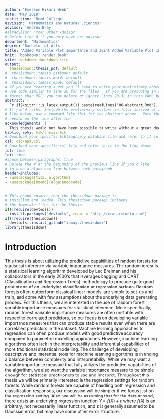 ```yaml
---
author: 'Emerson Hikari Webb'
date: 'May 2018'
institution: 'Reed College'
division: 'Mathematics and Natural Sciences'
advisor: 'Andrew Bray'
#altadvisor: 'Your Other Advisor'
# Delete line 6 if you only have one advisor
department: 'Mathematics'
degree: 'Bachelor of Arts'
title: 'Added Variable Plot Importance and Joint Added Variable Plot Importance Measures for Random Forests'
knit: "bookdown::render_book"
site: bookdown::bookdown_site
output: 
  thesisdown::thesis_pdf: default
#  thesisdown::thesis_gitbook: default
#  thesisdown::thesis_word: default
#  thesisdown::thesis_epub: default
# If you are creating a PDF you'll need to write your preliminary content here or
# use code similar to line 20 for the files.  If you are producing in a different
# format than PDF, you can delete or ignore lines 20-31 in this YAML header.
abstract: |
  `r if(knitr:::is_latex_output()) paste(readLines("00-abstract.Rmd"), collapse = '\n  ')`
# If you'd rather include the preliminary content in files instead of inline
# like below, use a command like that for the abstract above.  Note that a tab is 
# needed on the line after the |.
acknowledgements: |
  This thesis would not have been possible to write without a great deal of support and encouragement from friends and family. In particular, I would like to thank Mom and Dad for helping get me this far. I love you two. I would like to thank Claire and Alli, along with Doctor Watson and Charlie, for all the games of pool, dumb jokes, tomfoolery and shenanigans this past year. I would like to thank Reid, Sam, Aidan, and Jacob for the years of friendship, laughs, and adventures. Here's to many more. I would like to thank Josh, Chloe, Harris, Harry, JR, and Suki for always keeping me on my feet and being good friends. I would like to thank Andrew for his guidance throughout this project, and on the advice throughout the year.  I also would like to thank all my friends in the Math department for the years of fun mathematics.  
bibliography: bib/thesis.bib
# Download your specific bibliography database file and refer to it in the line above.
csl: csl/apa.csl
# Download your specific csl file and refer to it in the line above.
lot: true
lof: true
#space_between_paragraphs: true
# Delete the # at the beginning of the previous line if you'd like
# to have a blank new line between each paragraph
header-includes:
- \usepackage{tikz, algorithm}
- \usepackage[noend]{algpseudocode}
---
```


<!--
Above is the YAML (YAML Ain't Markup Language) header that includes a lot of metadata used to produce the document.  Be careful with spacing in this header!

If you'd prefer to not include a Dedication, for example, simply delete lines 17 and 18 above or add a # before them to comment them out.  If you have other LaTeX packages you would like to include, delete the # before header-includes and list the packages after hyphens on new lines.

If you'd like to include a comment that won't be produced in your resulting file enclose it in a block like this.
-->

<!--
If you receive a duplicate label error after knitting, make sure to delete the index.Rmd file and then knit again.
-->

```r
# This chunk ensures that the thesisdown package is
# installed and loaded. This thesisdown package includes
# the template files for the thesis.
if(!require(devtools))
  install.packages("devtools", repos = "http://cran.rstudio.com")
if(!require(thesisdown))
  devtools::install_github("ismayc/thesisdown")
library(thesisdown)
```

<!-- You'll need to include the order that you'd like Rmd files to appear in the _bookdown.yml file for
PDF files and also delete the # before rmd_files: there.  You'll want to not include 00(two-hyphens)prelim.Rmd
and 00-abstract.Rmd since they are handled in the YAML above differently for the PDF version.
-->

<!-- The {.unnumbered} option here means that the introduction will be "Chapter 0." You can also use {-} for no numbers
on chapters.
-->

# Introduction {.unnumbered}

This thesis is about utilizing the predictive capabilities of random forests for statistical inference via variable importance measures. The random forest is a statistical learning algorithm developed by Leo Breiman and his collaborators in the early 2000's that leverages bagging and CART (Classification and Regression Trees) methodology to produce quite good predictions of an underlying classification or regression surface. Random forests often outperform classical linear models, are simple to set-up and train, and come with few assumptions about the underlying data generating process. For this thesis, we are interested in the use of random forest variable importance measures for statistical inference. More specifically, random forest variable importance measures are often unstable with respect to correlated predictors, so our focus is on developing variable importance measures that can produce stable results even when there are correlated predictors in the dataset.   \par

  Machine learning approaches to regression can often produce models with good predictive accuracy compared to parametric modelling approaches. However, machine learning algorithms often lack in the interpretability and inferential capabilities of more traditional statistical modelling. The challenge of developing descriptive and inferential tools for machine learning algorithms is in finding a balance between complexity and interpretability. While we may want a variable importance measure that fully utilizes the predictive capabilities of the algorithm, we also want the variable importance measure to be simple enough for statistical practitioners to use and interpret. \par
  
Throughout this thesis we will be primarily interested in the regression settings for random forests. While random forests are capable of handling both regression and classification responses, our discussion will be simpler if we focus just on the regression setting. Also, we will be assuming that for the data at hand, there exists an underlying regression function $Y=f(X)+\varepsilon$ where $f(X)$ is an arbitrary, not necessarily linear function, and $\varepsilon$ is generally assumed to be Gaussian error, but may have some other error structure. \par